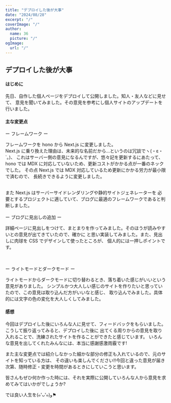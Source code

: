 ```yaml
---
title: "デプロイした後が大事"
date: "2024/08/28"
excerpt: "/"
coverImage: "/"
author:
  name: 36
  picture: "/"
ogImage:
  url: "/"
---
```


## デプロイした<span>後</span>が大事

#### はじめに

先日、自作した個人ページをデプロイして公開しました。知人・友人などに見せて、
意見を聞いてみました。その意見を参考にし個人サイトのアップデートを行いました。

#### 主な変更点

<span>ー</span> フレームワーク <span>ー</span>

フレームワークを hono から Next.js に変更しました。<br />
Next.js に乗り換えた理由は、未来的な名前だから…というのは冗談でヽ(・ε・`。)、
これはサーバー側の意見になるんですが、悠々記を更新するにあたって、
hono では MDX に対応していないため、<span>更新コストがかかる</span>点が一番のネックでした。
その点 Next.js では MDX 対応しているため更新にかかる労力が最小限で済むので、
長続きできるように変更しました。

<br />
また Next.js は<span>サーバーサイドレンダリングや静的サイトジェネレーター</span>を
必要とするプロジェクトに適していて、ブログに最適のフレームワークであると判断しました。

<br />
<br />
<span>ー</span> ブログに見出しの追加 <span>ー</span>

詳細ページに見出しをつけて、まとまりを作ってみました。そのほうが読みやすいとの意見が出てきていたので、確かに
と思い実装してみました。また、見出しに<span>肉球</span>を CSS でデザインして使ったところが、
個人的には一押しポイントです。

<br />
<br />
<span>ー</span> ライトモードとダークモード <span>ー</span>

ライトモードからダークモードに切り替わるとき、<span>落ち着いた感じ</span>がいいという意見がありました。
シンプルかつ大人しい感じのサイトを作りたいと思っていたので、この意見は取り込んだ方がいいなと感じ、
取り込んでみました。具体的には文字の色の変化を大人しくしてみました。

#### 感想

今回はデプロイした<span>後</span>にいろんな人に見せて、フィードバックをもらいました。こうして振り返ってみると、デプロイした後に
出てくる周りからの意見を取り入れることで、洗練されたサイトを作ることができたと感じています。
いろんな意見を出してくれたみんなには、本当に感謝感激雨霰です!

また<span>主な変更点</span>では紹介しなかった細かな部分の修正も入れているので、元のサイトを知っている方は、
その違いも楽しんでください!!今回と違った意見が届き次第、随時修正・変更を時間があるときにしていこうと思います。

皆さんもぜひ何か作った時には、それを実際に公開していろんな人から意見を求めてみてはいかがでしょうか?

では良い人生を(๑'ᴗ'๑)و⚑

